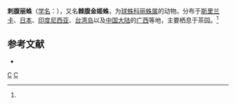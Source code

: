 {{Speciesbox
| taxon = Chrysso spiniventris
| image = Chrysso.spiniventris.male.1.-.tanikawa.jpg
| binomial_authority = (O. P. Cambridge, 1869)<ref name='id12991'>{{cite web| url =http://www.bioinfo.cn/db05/BjdwSpecies.php?action=view&id=12991| title =刺腹丽蛛| work =《中国动物物种编目数据库》| publisher =中国科学院微生物研究所| author =中国科学院动物研究所| accessdate =2009-04-28| deadurl =yes| archiveurl =https://web.archive.org/web/20160305045324/http://www.bioinfo.cn/db05/BjdwSpecies.php?action=view&id=12991| archivedate =2016-03-05}}</ref>
}}

'''刺腹丽蛛'''（[[学名|学名]]：{{lang|la|''Chrysso spiniventris''}}），又名'''棘腹金姬蛛'''，为[[球蛛科|球蛛科]][[丽蛛属|丽蛛属]]的动物。分布于[[斯里兰卡|斯里兰卡]]、[[日本|日本]]、[[印度尼西亚|印度尼西亚]]、[[台湾岛|台湾岛]]以及[[中国大陆|中国大陆]]的[[广西|广西]]等地，主要栖息于茶园。<ref name='id12991'/>

== 参考文献 ==
{{reflist}}
* {{TaiBNET| zh=棘腹金姬蛛 | id=312655 | binomial=Chrysso spiniventris | authority=O.P.Cambridge, 1869 | var= | accessdate=2013-01-24}}
{{taxonbar}}
[[Category:_1869年描述的动物|C]]
[[Category:丽蛛属|C]]